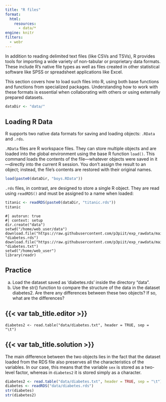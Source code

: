 ```yaml
---
title: "R files"
format: 
  html:
    resources:
      - data/*
engine: knitr
filters:
  - webr
---
```


In addition to reading delimited text files (like CSVs and TSVs), R provides tools for importing a wide variety of non-tabular or proprietary data formats. These include R’s native file types as well as files created in other statistical software like SPSS or spreadsheet applications like Excel.

This section covers how to load such files into R, using both base functions and functions from specialized packages. Understanding how to work with these formats is essential when collaborating with others or using externally prepared datasets.

```r
dataDir <- "data/"
```


## Loading R Data
R supports two native data formats for saving and loading objects: `.RData` and `.rds`.

`.RData` files are R workspace files. They can store multiple objects and are loaded into the global environment using the base R function `load()`. This command loads the contents of the file—whatever objects were saved in it—directly into the current R session. You don’t assign the result to an object; instead, the file’s contents are restored with their original names.

```r
load(paste0(dataDir, "boys.RData"))
```

`.rds` files, in contrast, are designed to store a single R object. They are read using `readRDS()` and must be assigned to a name when loaded:

```r
titanic <- readRDS(paste0(dataDir, "titanic.rds"))
titanic
```


```webr-r
#| autorun: true
#| context: setup
dir.create("data")
setwd("/home/web_user/data")
download.file("https://raw.githubusercontent.com/p3piit/exp_rawdata/main/diabetes.rds", "diabetes.rds")
download.file("https://raw.githubusercontent.com/p3piit/exp_rawdata/main/diabetes.txt", "diabetes.txt")
setwd("/home/web_user")
library(readr)
```


::: practice

## Practice

a. Load the dataset saved as 'diabetes.rds' inside the directory "data".
b. Use the str() function to compare the structure of the data in the dataset diabetes2. Are there any differences between these two objects? If so, what are the differences?

:::: {.panel-tabset}
## {{< var tab_title.editor >}}

```webr-r
diabetes2 <- read.table("data/diabetes.txt", header = TRUE, sep = "\t")
```

## {{< var tab_title.solution >}}

The main difference between the two objects lies in the fact that the dataset loaded from the RDS file also preserves all the characteristics of the variables. In our case, this means that the variable `sex` is stored as a two-level factor, whereas in `diabetes2` it is stored simply as a character. 

```r
diabetes2 <- read.table("data/diabetes.txt", header = TRUE, sep = "\t")
diabetes <- readRDS("data/diabetes.rds")
str(diabetes)
str(diabetes2)
```
::::

:::













